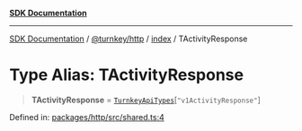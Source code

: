 [**SDK Documentation**](../../../../README.mdx)

***

[SDK Documentation](../../../../packages.mdx) / [@turnkey/http](../../README.mdx) / [index](../README.mdx) / TActivityResponse

# Type Alias: TActivityResponse

> **TActivityResponse** = [`TurnkeyApiTypes`](TurnkeyApiTypes.mdx)\[`"v1ActivityResponse"`\]

Defined in: [packages/http/src/shared.ts:4](https://github.com/tkhq/sdk/blob/078f5423e923fbd1d7fd39440402d7f01d09c3d0/packages/http/src/shared.ts#L4)
